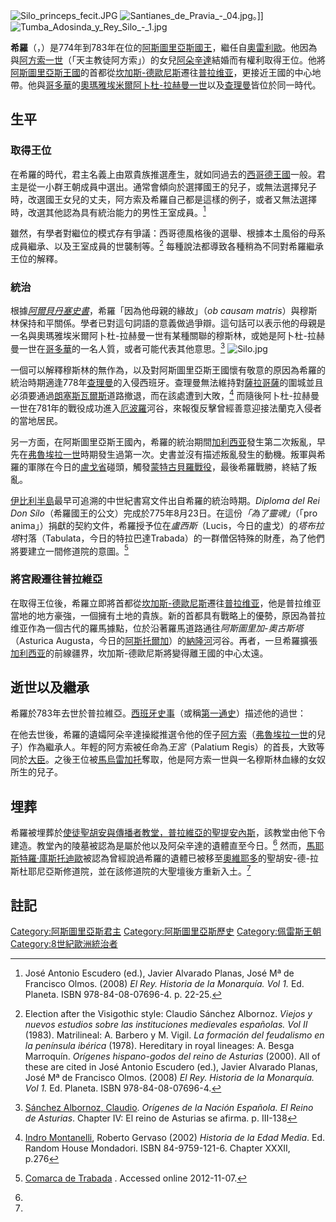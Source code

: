 {{noteTA
|1=zh-hans:卡斯蒂利亚;zh-hant:卡斯蒂利亞;zh-tw:卡斯提爾;
|2=zh-hans:桑查;zh-hant:桑查;zh-tw:桑琪亞;
|3=zh-hans:科尔多瓦;zh-hant:科爾多瓦;zh-tw:哥多華;
|4=zh-hans:布尔戈斯;zh-hant:布爾戈斯;zh-tw:布哥斯;
|5=zh-hans:莫内阿东娜;zh-hant:莫內阿東娜;zh-tw:莫妮亞多娜;
|6=zh-hans:莱昂;zh-hant:萊昂;zh-tw:雷昂;
|7=zh-hans:阿拉贡;zh-hant:阿拉貢;zh-tw:亞拉岡;
|8=zh-hans:伊比利亚;zh-hant:伊比利亞;zh-tw:伊比利;
|9=zh-hans:特里萨;zh-hant:特里薩;zh-tw:泰麗莎;
|10=zh-hans:海梅诺;zh-hant:海梅諾;zh-tw:希梅諾;
|11=zh-hans:萨拉戈萨;zh-hant:薩拉戈薩;zh-tw:薩拉哥薩;
|12=zh-hans:圣埃斯特班-德戈麦斯;zh-hant:聖埃斯特班-德戈麥斯;zh-tw:聖埃斯特班-德哥麥斯;
|13=zh-hans:戈梅洛;zh-hant:戈梅洛;zh-tw:哥梅洛;
|14=zh-hans:马略卡;zh-hant:馬略卡;zh-tw:馬約卡;
|15=zh-hans:倭马亚;zh-hant:倭馬亞;zh-tw:奧瑪雅;
}}

{{Infobox royalty
| type         = monarch
| name         = 希羅
| image        = Silo of Asturias.jpg
| imgw         = 
| caption      = 18世紀代表希羅的想像畫
| succession   = [[阿斯圖里亞斯王國|阿斯圖里亞斯]][[阿斯圖里亞斯君主列表|國王]]
| reign        = 774年–783年
| coronation   =
| predecessor  = [[奧雷利歐_(阿斯圖里亞斯)|奧雷利歐]]
| successor    = [[馬烏雷加托_(阿斯圖里亞斯)|馬烏雷加托]]
| spouse       = [[阿朵辛達|阿朵辛達]]
| issue        = 
| issue-link   = 
| issue-pipe   = 
| full name    = 
| house        = 
| house-type   = 
| father       = 
| mother       = 
| birth_date   = 
| birth_place  = 
| death_date   = 783年
| death_place  = [[普拉维亚|普拉维亚]]，[[阿斯图里亚斯|阿斯图里亚斯]]
| burial_place = 位置不明
| religion     = [[天主教會|羅馬天主教]]
|}}
[[File:Silo_princeps_fecit.JPG|thumb]]
[[File:Santianes_de_Pravia_-_04.jpg|thumb]]。]]
[[File:Tumba_Adosinda_y_Rey_Silo_-_1.jpg|thumb]]

'''希羅'''（{{lang-es|'''Silo'''}}，{{bd|||783年||catIdx=SS}}）是774年到783年在位的[[阿斯圖里亞斯君主列表|阿斯圖里亞斯國王]]，繼任自[[奧雷利歐_(阿斯圖里亞斯)|奧雷利歐]]。他因為與[[阿方索一世_(阿斯圖里亞斯)|阿方索一世]]（「天主教徒阿方索」）的女兒[[阿朵辛達|阿朵辛達]]結婚而有權利取得王位。他將[[阿斯圖里亞斯王國|阿斯圖里亞斯王國]]的首都從[[坎加斯德奧尼斯|坎加斯-德歐尼斯]]遷往[[普拉维亚|普拉维亚]]，更接近王國的中心地帶。他與[[科爾多瓦_(西班牙)|哥多華]]的[[倭马亚王朝|奧瑪雅]][[哥多華埃米爾|埃米爾]][[阿卜杜-拉赫曼一世|阿卜杜-拉赫曼一世]]以及[[查理曼|查理曼]]皆位於同一時代。

==生平==

===取得王位===
在希羅的時代，君主名義上由眾貴族推選產生，就如同過去的[[西哥德王國|西哥德王國]]一般。君主是從一小群王朝成員中選出。通常會傾向於選擇國王的兒子，或無法選擇兒子時，改選國王女兒的丈夫，阿方索及希羅自己都是這樣的例子，或者又無法選擇時，改選其他認為具有統治能力的男性王室成員。<ref>{{es-icon}} José Antonio Escudero (ed.), Javier Alvarado Planas, José Mª de Francisco Olmos. (2008) ''El Rey. Historia de la Monarquía. Vol 1.'' Ed. Planeta. ISBN 978-84-08-07696-4. p. 22-25.</ref>

雖然，有學者對繼位的模式存有爭議：西哥德風格後的選舉、根據本土風俗的母系成員繼承、以及王室成員的世襲制等。<ref>{{es-icon}} Election after the Visigothic style: Claudio Sánchez Albornoz. ''Viejos y nuevos estudios sobre las instituciones medievales españolas. Vol II'' (1983). Matrilineal: A. Barbero y M. Vigil. ''La formación del feudalismo en la península ibérica'' (1978). Hereditary in royal lineages: A. Besga Marroquín. ''Orígenes hispano-godos del reino de Asturias'' (2000). All of these are cited in José Antonio Escudero (ed.), Javier Alvarado Planas, José Mª de Francisco Olmos. (2008) ''El Rey. Historia de la Monarquía. Vol 1.'' Ed. Planeta. ISBN 978-84-08-07696-4.</ref> 每種說法都導致各種稍為不同對希羅繼承王位的解釋。

===統治===
根據''[[阿爾貝丹塞史書|阿爾貝丹塞史書]]''，希羅「因為他母親的緣故」（''ob causam matris''）與穆斯林保持和平關係。學者已對這句詞語的意義做過爭辯。這句話可以表示他的母親是一名與奧瑪雅埃米爾阿卜杜-拉赫曼一世有某種關聯的穆斯林，或她是阿卜杜-拉赫曼一世在[[科爾多瓦_(西班牙)|哥多華]]的一名人質，或者可能代表其他意思。<ref name = "Origenes">{{es-icon}} [[Claudio_Sánchez_Albornoz|Sánchez Albornoz, Claudio]]. ''Orígenes de la Nación Española. El Reino de Asturias''. Chapter IV: El reino de Asturias se afirma. p. III-138</ref>
[[File:Silo.jpg|thumb]]

一個可以解釋穆斯林的無作為，以及對阿斯圖里亞斯王國懷有敬意的原因為希羅的統治時期適逢778年[[查理曼|查理曼]]的入侵西班牙。查理曼無法維持對[[薩拉哥薩|薩拉哥薩]]的圍城並且必須要通過[[奧雷亞加|朗塞斯瓦爾斯]]道路撤退，而在該處遭到大敗，<ref>{{es icon}} [[Indro_Montanelli|Indro Montanelli]], Roberto Gervaso (2002) ''Historia de la Edad Media''. Ed. Random House Mondadori. ISBN 84-9759-121-6. Chapter XXXII, p.276</ref> 而隨後阿卜杜-拉赫曼一世在781年的戰役成功進入[[厄波羅河|厄波羅]]河谷，來報復反擊曾經善意迎接法蘭克入侵者的當地居民。

另一方面，在阿斯圖里亞斯王國內，希羅的統治期間[[加利西亚_(西班牙)|加利西亚]]發生第二次叛亂，早先在[[弗魯埃拉一世|弗魯埃拉一世]]時期發生過第一次。史書並沒有描述叛亂發生的動機。叛軍與希羅的軍隊在今日的[[盧戈省|盧戈省]]碰頭，觸發[[蒙特古貝羅戰役|蒙特古貝羅戰役]]，最後希羅戰勝，終結了叛亂。

[[伊比利半島|伊比利半島]]最早可追溯的中世紀書寫文件出自希羅的統治時期。''Diploma del Rei Don Sílo''（希羅國王的公文）完成於775年8月23日。在這份''「為了靈魂」''（「pro anima」）捐獻的契約文件，希羅授予位在''盧西斯''（Lucis，今日的盧戈）的''塔布拉塔''村落（Tabulata，今日的特拉巴達Trabada）的一群僧侶特殊的財產，為了他們將要建立一間修道院的意圖。<ref>{{es icon}} [http://www.tabulata.com/linktrab.htm Comarca de Trabada] {{Wayback|url=http://www.tabulata.com/linktrab.htm |date=20201103192549 }}. Accessed online 2012-11-07.</ref>

=== 將宮殿遷往普拉維亞 ===
在取得王位後，希羅立即將首都從[[坎加斯德奧尼斯|坎加斯-德歐尼斯]]遷往[[普拉维亚|普拉维亚]]，他是普拉维亚當地的地方豪強，一個擁有土地的貴族。新的首都具有戰略上的優勢，原因為普拉维亚作為一個古代的羅馬據點，位於沿著羅馬道路通往''阿斯圖里加-奧古斯塔''（Asturica Augusta，今日的[[阿斯托爾加|阿斯托爾加]]）的[[納隆河|納隆河]]河谷。再者，一旦希羅擴張[[加利西亚_(西班牙)|加利西亚]]的前線疆界，坎加斯-德歐尼斯將變得離王國的中心太遠。

== 逝世以及繼承 ==
希羅於783年去世於普拉維亞。[[西班牙史事|西班牙史事]]（或稱[[第一通史|第一通史]]）描述他的過世：

{{quote|''希羅國王統治共8年，在[[西班牙紀年|西班牙紀年]]817年''（公元783年）''，希羅國王去世並且埋葬於使徒聖胡安與傳播者教堂，該教堂在他的生前建立。''<ref name="Garay" >{{es icon}} ''"Andados ocho annos del regnado del rey Silo, que fue en la  {{link-es|era hispánica|era hispánica|era}} de ochocientos et dizisiete annos, murio esse rey Silo, e fue enterrado en la eglesia de sant Johan apostol et evangeliste, la que el fiziera en su vida."'' {{cite book | last = Del Arco y Garay | first = Ricardo | authorlink = Ricardo del Arco y Garay | title = Sepulcros de la Casa Real de Castilla | url = | year = 1954 | location = Madrid | isbn = | pages = 133 | chapter = X }}</ref>}}

在他去世後，希羅的遺孀阿朵辛達操縱推選令他的侄子[[阿方索二世_(阿斯圖里亞斯)|阿方索]]（[[弗魯埃拉一世|弗魯埃拉一世]]的兒子）作為繼承人。年輕的阿方索被任命為''王宮''（Palatium Regis）的首長，大致等同於[[大臣|大臣]]。之後王位被[[馬烏雷加托_(阿斯圖里亞斯)|馬烏雷加托]]奪取，他是阿方索一世與一名穆斯林血緣的女奴所生的兒子。

==埋葬==
希羅被埋葬於[[使徒聖胡安與傳播者教堂，普拉維亞的聖提安內斯|使徒聖胡安與傳播者教堂，普拉維亞的聖提安內斯]]，該教堂由他下令建造。教堂內的陵墓被認為是屬於他以及阿朵辛達的遺體直至今日。<ref name="Garay" /> 然而，[[馬耶斯特羅·庫斯托迪歐|馬耶斯特羅·庫斯托迪歐]]被認為曾經說過希羅的遺體已被移至[[奧維耶多|奧維耶多]]的聖胡安-德-拉斯杜耶尼亞斯修道院，並在該修道院的大聖壇後方重新入土。<ref name="Garay" />

==註記==
{{reflist}}

{{s-start}}
{{s-hou||||783年|}}
{{s-reg}}
{{S-bef|before=[[奧雷利歐_(阿斯圖里亞斯)|奧雷利歐]]}}
{{S-ttl|title=[[阿斯圖里亞斯君主列表|阿斯圖里亞斯國王]]
|years=774–783}}
{{S-aft|after=[[馬烏雷加托_(阿斯圖里亞斯)|馬烏雷加托]]}}
{{End}}
{{commons category|Silo of Asturias}}

{{Authority control}}
{{DEFAULTSORT:Silo of Asturias}}
{{阿斯圖里亞斯君主}}
[[Category:阿斯圖里亞斯君主|Category:阿斯圖里亞斯君主]]
[[Category:阿斯圖里亞斯歷史|Category:阿斯圖里亞斯歷史]]
[[Category:佩雷斯王朝|Category:佩雷斯王朝]]
[[Category:8世紀歐洲統治者|Category:8世紀歐洲統治者]]